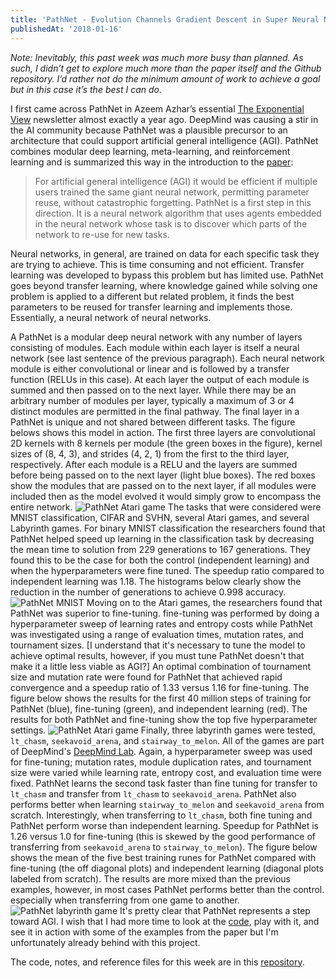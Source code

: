 ```yaml
---
title: 'PathNet - Evolution Channels Gradient Descent in Super Neural Networks'
publishedAt: '2018-01-16'
---
```


_Note: Inevitably, this past week was much more busy than planned. As such, I didn’t get to explore much more than the paper itself and the Github repository. I’d rather not do the minimum amount of work to achieve a goal but in this case it’s the best I can do._

I first came across PathNet in Azeem Azhar’s essential [The Exponential View](https://www.getrevue.co/profile/azeem?utm_campaign=Issue&utm_content=forwarded&utm_medium=email&utm_source=Azeem+Azhar%3A+The+Exponential+View) newsletter almost exactly a year ago. DeepMind was causing a stir in the AI community because PathNet was a plausible precursor to an architecture that could support artificial general intelligence (AGI). PathNet combines modular deep learning, meta-learning, and reinforcement learning and is summarized this way in the introduction to the [paper](https://arxiv.org/abs/1701.08734):

> For artificial general intelligence (AGI) it would be efficient if multiple users trained the same giant neural network, permitting parameter reuse, without catastrophic forgetting. PathNet is a first step in this direction. It is a neural network algorithm that uses agents embedded in the neural network whose task is to discover which parts of the network to re-use for new tasks.

Neural networks, in general, are trained on data for each specific task they are trying to achieve. This is time consuming and not efficient. Transfer learning was developed to bypass this problem but has limited use. PathNet goes beyond transfer learning, where knowledge gained while solving one problem is applied to a different but related problem, it finds the best parameters to be reused for transfer learning and implements those. Essentially, a neural network of neural networks.

A PathNet is a modular deep neural network with any number of layers consisting of modules. Each module within each layer is itself a neural network (see last sentence of the previous paragraph). Each neural network module is either convolutional or linear and is followed by a transfer function (RELUs in this case). At each layer the output of each module is summed and then passed on to the next layer. While there may be an arbitrary number of modules per layer, typically a maximum of 3 or 4 distinct modules are permitted in the final pathway. The final layer in a PathNet is unique and not shared between different tasks. The figure belows shows this model in action. The first three layers are convolutional 2D kernels with 8 kernels per module (the green boxes in the figure), kernel sizes of (8, 4, 3), and strides (4, 2, 1) from the first to the third layer, respectively. After each module is a RELU and the layers are summed before being passed on to the next layer (light blue boxes). The red boxes show the modules that are passed on to the next layer, if all modules were included then as the model evolved it would simply grow to encompass the entire network.
![PathNet Atari game](/content/images/2020/03/atari.jpeg)
The tasks that were considered were MNIST classification, CIFAR and SVHN, several Atari games, and several Labyrinth games. For binary MNIST classification the researchers found that PathNet helped speed up learning in the classification task by decreasing the mean time to solution from 229 generations to 167 generations. They found this to be the case for both the control (independent learning) and when the hyperparameters were fine tuned. The speedup ratio compared to independent learning was 1.18. The histograms below clearly show the reduction in the number of generations to achieve 0.998 accuracy.
![PathNet MNIST](/content/images/2020/03/MNIST.jpeg)
Moving on to the Atari games, the researchers found that PathNet was superior to fine-tuning. fine-tuning was performed by doing a hyperparameter sweep of learning rates and entropy costs while PathNet was investigated using a range of evaluation times, mutation rates, and tournament sizes. [I understand that it's necessary to tune the model to achieve optimal results, however, if you must tune PathNet doesn't that make it a little less viable as AGI?] An optimal combination of tournament size and mutation rate were found for PathNet that achieved rapid convergence and a speedup ratio of 1.33 versus 1.16 for fine-tuning. The figure below shows the results for the first 40 million steps of training for PathNet (blue), fine-tuning (green), and independent learning (red). The results for both PathNet and fine-tuning show the top five hyperparameter settings.
![PathNet Atari game](/content/images/2020/03/atari2.jpeg)
Finally, three labyrinth games were tested, `lt_chasm`, `seekavoid_arena`, and `stairway_to_melon`. All of the games are part of DeepMind's [DeepMind Lab](https://github.com/deepmind/lab). Again, a hyperparameter sweep was used for fine-tuning; mutation rates, module duplication rates, and tournament size were varied while learning rate, entropy cost, and evaluation time were fixed. PathNet learns the second task faster than fine tuning for transfer to `lt_chasm` and transfer from `lt_chasm` to `seekavoid_arena`. PathNet also performs better when learning `stairway_to_melon` and `seekavoid_arena` from scratch. Interestingly, when transferring to `lt_chasm`, both fine tuning and PathNet perform worse than independent learning. Speedup for PathNet is 1.26 versus 1.0 for fine-tuning (this is skewed by the good performance of transferring from `seekavoid_arena` to `stairway_to_melon`). The figure below shows the mean of the five best training runes for PathNet compared with fine-tuning (the off diagonal plots) and independent learning (diagonal plots labeled from scratch). The results are more mixed than the previous examples, however, in most cases PathNet performs better than the control. especially when transferring from one game to another.
![PathNet labyrinth game](/content/images/2020/03/labyrinth.jpeg)
It's pretty clear that PathNet represents a step toward AGI. I wish that I had more time to look at the [code](https://github.com/jaesik817/pathnet), play with it, and see it in action with some of the examples from the paper but I'm unfortunately already behind with this project.

The code, notes, and reference files for this week are in this [repository](https://github.com/cpdis/Experiments/tree/master/1_DeepMind_PathNet).
